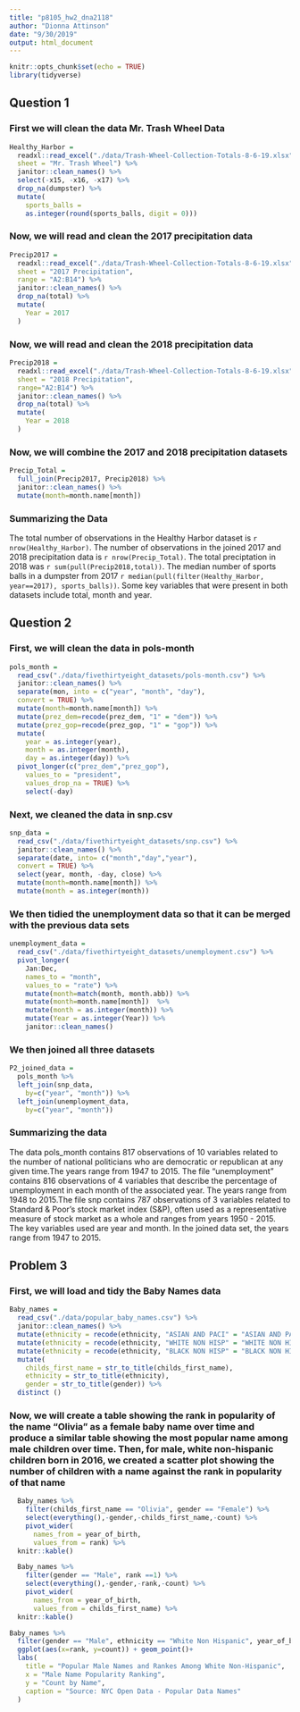 ```yaml
---
title: "p8105_hw2_dna2118"
author: "Dionna Attinson"
date: "9/30/2019"
output: html_document
---
```


```r
knitr::opts_chunk$set(echo = TRUE)
library(tidyverse)
```
## Question 1

### First we will clean the data Mr. Trash Wheel Data
```r
Healthy_Harbor = 
  readxl::read_excel("./data/Trash-Wheel-Collection-Totals-8-6-19.xlsx",
  sheet = "Mr. Trash Wheel") %>% 
  janitor::clean_names() %>% 
  select(-x15, -x16, -x17) %>% 
  drop_na(dumpster) %>% 
  mutate(
    sports_balls = 
    as.integer(round(sports_balls, digit = 0)))
```
### Now, we will read and clean the 2017 precipitation data 
```r
Precip2017 = 
  readxl::read_excel("./data/Trash-Wheel-Collection-Totals-8-6-19.xlsx",
  sheet = "2017 Precipitation",  
  range = "A2:B14") %>% 
  janitor::clean_names() %>% 
  drop_na(total) %>% 
  mutate(
    Year = 2017
  )
```
### Now, we will read and clean the 2018 precipitation data 
```r
Precip2018 = 
  readxl::read_excel("./data/Trash-Wheel-Collection-Totals-8-6-19.xlsx",
  sheet = "2018 Precipitation",
  range="A2:B14") %>% 
  janitor::clean_names() %>% 
  drop_na(total) %>% 
  mutate(
    Year = 2018
  )
```
### Now, we will combine the 2017 and 2018 precipitation datasets 
```r
Precip_Total = 
  full_join(Precip2017, Precip2018) %>% 
  janitor::clean_names() %>% 
  mutate(month=month.name[month])
```
### Summarizing the Data
The total number of observations in the Healthy Harbor dataset is `r nrow(Healthy_Harbor)`. The number of observations in the joined 2017 and 2018 precipitation data is `r nrow(Precip_Total)`. The total preciptation in 2018 was `r sum(pull(Precip2018,total))`. The median number of sports balls in a dumpster from 2017 `r median(pull(filter(Healthy_Harbor, year==2017), sports_balls))`. Some key variables that were present in both datasets include total, month and year. 

## Question 2

### First, we will clean the data in pols-month
```r
pols_month = 
  read_csv("./data/fivethirtyeight_datasets/pols-month.csv") %>% 
  janitor::clean_names() %>% 
  separate(mon, into = c("year", "month", "day"),
  convert = TRUE) %>% 
  mutate(month=month.name[month]) %>% 
  mutate(prez_dem=recode(prez_dem, "1" = "dem")) %>% 
  mutate(prez_gop=recode(prez_gop, "1" = "gop")) %>% 
  mutate(
    year = as.integer(year),
    month = as.integer(month),
    day = as.integer(day)) %>% 
  pivot_longer(c("prez_dem","prez_gop"),
    values_to = "president",
    values_drop_na = TRUE) %>% 
    select(-day)
```
### Next, we cleaned the data in snp.csv
```r
snp_data = 
  read_csv("./data/fivethirtyeight_datasets/snp.csv") %>% 
  janitor::clean_names() %>% 
  separate(date, into= c("month","day","year"),
  convert = TRUE) %>% 
  select(year, month, -day, close) %>% 
  mutate(month=month.name[month]) %>% 
  mutate(month = as.integer(month)) 
```
### We then tidied the unemployment data so that it can be merged with the previous data sets
```r
unemployment_data = 
  read_csv("./data/fivethirtyeight_datasets/unemployment.csv") %>% 
  pivot_longer(
    Jan:Dec,
    names_to = "month", 
    values_to = "rate") %>% 
    mutate(month=match(month, month.abb)) %>% 
    mutate(month=month.name[month])  %>% 
    mutate(month = as.integer(month)) %>% 
    mutate(Year = as.integer(Year)) %>% 
    janitor::clean_names()
```
### We then joined all three datasets
```r
P2_joined_data = 
  pols_month %>% 
  left_join(snp_data, 
    by=c("year", "month")) %>%   
  left_join(unemployment_data,
    by=c("year", "month"))
```
### Summarizing the data
The data pols_month contains 817 observations of 10 variables related to the number of national politicians who are democratic or republican at any given time.The years range from 1947 to 2015. The file “unemployment” contains 816 observations of 4 variables that describe the percentage of unemployment in each month of the associated year. The years range from 1948 to 2015.The file snp contains 787 observations of 3 variables related to Standard & Poor’s stock market index (S&P), often used as a representative measure of stock market as a whole and ranges from years 1950 - 2015. The key variables used are year and month. In the joined data set, the years range from 1947 to 2015. 

## Problem 3

### First, we will load and tidy the Baby Names data
```r
Baby_names = 
  read_csv("./data/popular_baby_names.csv") %>%  
  janitor::clean_names() %>%
  mutate(ethnicity = recode(ethnicity, "ASIAN AND PACI" = "ASIAN AND PACIFIC ISLANDER")) %>% 
  mutate(ethnicity = recode(ethnicity, "WHITE NON HISP" = "WHITE NON HISPANIC")) %>% 
  mutate(ethnicity = recode(ethnicity, "BLACK NON HISP" = "BLACK NON HISPANIC"))  %>%  
  mutate(
    childs_first_name = str_to_title(childs_first_name),
    ethnicity = str_to_title(ethnicity), 
    gender = str_to_title(gender)) %>% 
  distinct () 
```
### Now, we will create a table showing the rank in popularity of the name “Olivia” as a female baby name over time and produce a similar table showing the most popular name among male children over time. Then, for male, white non-hispanic children born in 2016, we created a scatter plot showing the number of children with a name against the rank in popularity of that name 

```r
  Baby_names %>% 
    filter(childs_first_name == "Olivia", gender == "Female") %>% 
    select(everything(),-gender,-childs_first_name,-count) %>%  
    pivot_wider(
      names_from = year_of_birth, 
      values_from = rank) %>% 
  knitr::kable()
```

```r
  Baby_names %>% 
    filter(gender == "Male", rank ==1) %>% 
    select(everything(),-gender,-rank,-count) %>% 
    pivot_wider(
      names_from = year_of_birth, 
      values_from = childs_first_name) %>% 
  knitr::kable()
```

```r
Baby_names %>% 
  filter(gender == "Male", ethnicity == "White Non Hispanic", year_of_birth == 2016) %>% 
  ggplot(aes(x=rank, y=count)) + geom_point()+
  labs(
    title = "Popular Male Names and Rankes Among White Non-Hispanic",
    x = "Male Name Popularity Ranking",
    y = "Count by Name",
    caption = "Source: NYC Open Data - Popular Data Names"
  )
```

